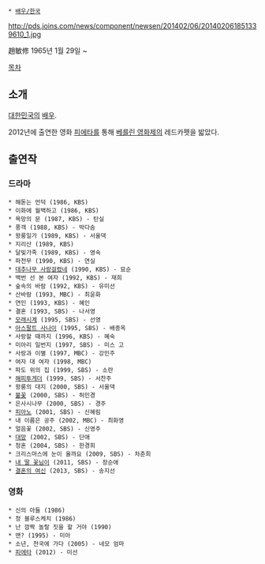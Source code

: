  * [[배우/한국]]

http://pds.joins.com/news/component/newsen/201402/06/201402061851339610_1.jpg

趙敏修
1965년 1월 29일 ~

[[목차]]
== 소개 ==
[[대한민국]]의 [[배우]].

2012년에 출연한 영화 [[피에타]]를 통해 [[베를린 영화제]]의 레드카펫을 밟았다.
== 출연작 ==
=== 드라마 ===
 * 해돋는 언덕 (1986, KBS) 
 * 이화에 월백하고 (1986, KBS)
 * 욕망의 문 (1987, KBS) - 탄실
 * 풍객 (1988, KBS) - 박다솜
 * 왕룽일가 (1989, KBS) - 서울댁
 * 지리산 (1989, KBS)
 * 달빛가족 (1989, KBS) - 영숙
 * 파천무 (1990, KBS) - 연실
 * [[대추나무 사랑걸렸네]] (1990, KBS) - 묘순
 * 백번 선 본 여자 (1992, KBS) - 재희
 * 숲속의 바람 (1992, KBS) - 유미선
 * 산바람 (1993, MBC) - 최윤화
 * 연인 (1993, KBS) - 혜인
 * 결혼 (1993, SBS) - 나서영
 * [[모래시계]] (1995, SBS) - 선영
 * [[아스팔트 사나이]] (1995, SBS) - 배종옥
 * 사랑할 때까지 (1996, KBS) - 혜숙
 * 미아리 일번지 (1997, SBS) - 미스 고
 * 사랑과 이별 (1997, MBC) - 강민주
 * 여자 대 여자 (1998, MBC)  
 * 파도 위의 집 (1999, SBS) - 소란
 * [[해피투게더]] (1999, SBS) - 서찬주
 * 왕룽의 대지 (2000, SBS) - 서울댁
 * [[불꽃]] (2000, SBS) - 허민경
 * 은사시나무 (2000, SBS) - 경주
 * [[피아노(동음이의어)|피아노]] (2001, SBS) - 신혜림
 * 내 이름은 공주 (2002, MBC) - 최화영
 * 얼음꽃 (2002, SBS) - 신영주
 * [[대망]] (2002, SBS) - 단애
 * 청혼 (2004, SBS) - 한경희
 * 크리스마스에 눈이 올까요 (2009, SBS) - 차춘희
 * [[내 딸 꽃님이]] (2011, SBS) - 장순애
 * [[결혼의 여신]] (2013, SBS) - 송지선

=== 영화 ===
 * 신의 아들 (1986)
 * 청 블루스케치 (1986)
 * 난 깜짝 놀랄 짓을 할 거야 (1990)
 * 맨? (1995) - 미아
 * 소년, 천국에 가다 (2005) - 네모 엄마
 * [[피에타]] (2012) - 미선
